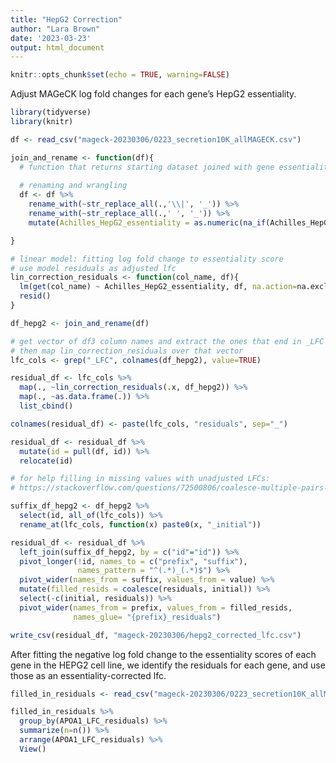 ```yaml
---
title: "HepG2 Correction"
author: "Lara Brown"
date: '2023-03-23'
output: html_document
---
```


```r
knitr::opts_chunk$set(echo = TRUE, warning=FALSE)
```

Adjust MAGeCK log fold changes for each gene's HepG2 essentiality.


```r
library(tidyverse)
library(knitr)
```

```r
df <- read_csv("mageck-20230306/0223_secretion10K_allMAGECK.csv")
```


```r
join_and_rename <- function(df){
  # function that returns starting dataset joined with gene essentiality score, gene expected function, and lfc correction for essentiality score
  
  # renaming and wrangling
  df <- df %>%
    rename_with(~str_replace_all(.,'\\|', '_')) %>%
    rename_with(~str_replace_all(.,' ', '_')) %>% 
    mutate(Achilles_HepG2_essentiality = as.numeric(na_if(Achilles_HepG2_essentiality, "FALSE")))

}

# linear model: fitting log fold change to essentiality score
# use model residuals as adjusted lfc
lin_correction_residuals <- function(col_name, df){
  lm(get(col_name) ~ Achilles_HepG2_essentiality, df, na.action=na.exclude) %>%
  resid()
}

```

```r

df_hepg2 <- join_and_rename(df)

# get vector of df3 column names and extract the ones that end in _LFC
# then map lin_correction_residuals over that vector
lfc_cols <- grep("_LFC", colnames(df_hepg2), value=TRUE) 

residual_df <- lfc_cols %>% 
  map(., ~lin_correction_residuals(.x, df_hepg2)) %>%
  map(., ~as.data.frame(.)) %>% 
  list_cbind()

colnames(residual_df) <- paste(lfc_cols, "residuals", sep="_")

residual_df <- residual_df %>% 
  mutate(id = pull(df, id)) %>% 
  relocate(id)
```

```r
# for help filling in missing values with unadjusted LFCs:
# https://stackoverflow.com/questions/72500806/coalesce-multiple-pairs-of-columns-by-name

suffix_df_hepg2 <- df_hepg2 %>% 
  select(id, all_of(lfc_cols)) %>% 
  rename_at(lfc_cols, function(x) paste0(x, "_initial"))

residual_df <- residual_df %>% 
  left_join(suffix_df_hepg2, by = c("id"="id")) %>% 
  pivot_longer(!id, names_to = c("prefix", "suffix"),
               names_pattern = "^(.*)_(.*)$") %>% 
  pivot_wider(names_from = suffix, values_from = value) %>%
  mutate(filled_resids = coalesce(residuals, initial)) %>%
  select(-c(initial, residuals)) %>% 
  pivot_wider(names_from = prefix, values_from = filled_resids,
              names_glue= "{prefix}_residuals")
```

```r
write_csv(residual_df, "mageck-20230306/hepg2_corrected_lfc.csv")
```


After fitting the negative log fold change to the essentiality scores of each gene in the HEPG2 cell line, we identify the residuals for each gene, and use those as an essentiality-corrected lfc.

```r
filled_in_residuals <- read_csv("mageck-20230306/0223_secretion10K_allMAGECK_adjusted.csv")
```

```r
filled_in_residuals %>% 
  group_by(APOA1_LFC_residuals) %>% 
  summarize(n=n()) %>% 
  arrange(APOA1_LFC_residuals) %>% 
  View()
```

